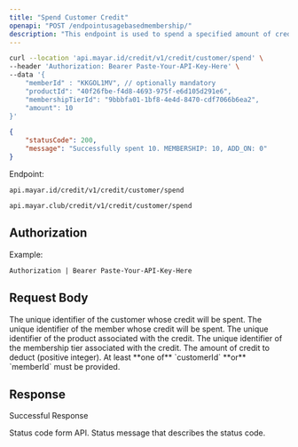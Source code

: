 ```yaml
---
title: "Spend Customer Credit"
openapi: "POST /endpointusagebasedmembership/"
description: "This endpoint is used to spend a specified amount of credit from a customer’s or member’s account on particular membership tier."
---
```


<RequestExample>

```bash Request Example
curl --location 'api.mayar.id/credit/v1/credit/customer/spend' \
--header 'Authorization: Bearer Paste-Your-API-Key-Here' \
--data '{
    "memberId" : "KKGOL1MV", // optionally mandatory
    "productId": "40f26fbe-f4d8-4693-975f-e6d105d291e6",
    "membershipTierId": "9bbbfa01-1bf8-4e4d-8470-cdf7066b6ea2",
    "amount": 10
}'
```

</RequestExample>

<ResponseExample>

```json Response Example 200
{
    "statusCode": 200,
    "message": "Successfully spent 10. MEMBERSHIP: 10, ADD_ON: 0"
}
```

</ResponseExample>

Endpoint:

<CodeGroup>

```Production Production
api.mayar.id/credit/v1/credit/customer/spend
```


```Sandbox Sandbox
api.mayar.club/credit/v1/credit/customer/spend
```

</CodeGroup>

## Authorization

<ResponseField name="Authorization" type="string" required>
  Example:

  `Authorization | Bearer Paste-Your-API-Key-Here`
</ResponseField>

## Request Body

<ParamField query="memberId" path="memberId" type="string">
  The unique identifier of the customer whose credit will be spent.
</ParamField>

<ParamField query="customerId" path="customerId" type="string">
  The unique identifier of the member whose credit will be spent.
</ParamField>

<ParamField query="productId" path="productId" type="string" required>
  The unique identifier of the product associated with the credit.
</ParamField>

<ParamField query="membershipTierId" path="membershipTierId" type="string" required>
  The unique identifier of the membership tier associated with the credit.
</ParamField>

<ParamField query="amount" path="amount" type="integer" required>
  The amount of credit to deduct (positive integer).
</ParamField>

<Note>
  At least **one of** `customerId` **or** `memberId` must be provided.
</Note>

## Response

Successful Response

<ResponseField name="statusCode" type="integer" required>
  Status code form API.
</ResponseField>

<ResponseField name="messages" type="string" required>
  Status message that describes the status code.
</ResponseField>